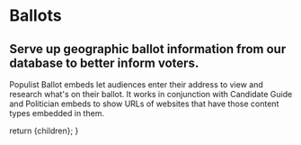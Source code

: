 
# Ballots

## Serve up geographic ballot information from our database to better inform voters.

Populist Ballot embeds let audiences enter their address to view and research what's on their ballot. It works in conjunction with Candidate Guide and Politician embeds to show URLs of websites that have those content types embedded in them.

  return <DocsLayout currentPage="content">{children}</DocsLayout>;
}
